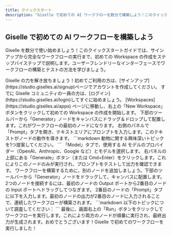 ```yaml
---
title: クイックスタート
description: "Giselle で初めての AI ワークフローを数分で構築しよう！このクイックスタートガイドはサインアップからワークフローの実行までをカバーします。"
---
```


## Giselle で初めての AI ワークフローを構築しよう

Giselle を数分で使い始めましょう！このクイックスタートガイドでは、サインアップから完全なワークフローの実行まで、初めての Workspace の作成をステップバイステップで説明します。ユーザーフレンドリーなインターフェースでワークフローの構築とテストの方法を学びましょう。

<Steps>
  <Step title="サインアップ">
    Giselle の力を解き放ちましょう！初めてご利用の方は、[サインアップ](https://studio.giselles.ai/signup)ページでアカウントを作成してください。
    すでに Giselle コミュニティの一員の方は、[ログイン](https://studio.giselles.ai/login)してすぐに始めましょう。
  </Step>
  <Step title="Workspace を構築する">
    <AccordionGroup>
      <Accordion title="Workspace を作成する" defaultOpen={true}>
        [Workspaces](https://studio.giselles.ai/apps) ページに移動し、右上の「New Workspace」ボタンをクリックして初めての Workspace の作成を開始します。
      </Accordion>
      <Accordion title="ノードを配置する" defaultOpen={true}>
        下部のツールバーから「Generator」ノードをキャンバスにドラッグ＆ドロップして配置します。これがワークフローの最初のノードになります。
      </Accordion>
      <Accordion title="Prompt を設定する" defaultOpen={true}>
        右側のパネルで「Prompt」タブを開き、テキストエリアにプロンプトを入力します。このテキストがノードの動作を導きます。
        ```markdown
        動物に関する興味深いトピックを1つ提案してください。
        ```
      </Accordion>
      <Accordion title="Model を選択する" defaultOpen={true}>
        「Model」タブで、使用する AI モデルのプロバイダー（OpenAI、Anthropic、Google など）とモデルを選択します。
      </Accordion>
      <Accordion title="ノードをテストする" defaultOpen={true}>
        右パネルの上部にある「Generate」ボタン（または Cmd+Enter）をクリックします。これによりこのノードのみが実行され、プロンプトをテストして出力を確認できます。
      </Accordion>
    </AccordionGroup>
  </Step>
  <Step title="ワークフローとして実行する">
    <AccordionGroup>
      <Accordion title="別のノードを追加する" defaultOpen={true}>
        ワークフローを構築するために、別のノードを追加しましょう。下部のツールバーから「Generator」ノードをドラッグして、キャンバスに配置します。
      </Accordion>
      <Accordion title="ノードを接続する" defaultOpen={true}>
        2つのノードを接続するには、最初のノードの Output ポートから2番目のノードの Input ポートへドラッグしてつなぎます。
      </Accordion>
      <Accordion title="2番目のノードの Prompt を設定する" defaultOpen={true}>
        2番目のノードの「Prompt」タブに以下を入力します。最初のノードの出力が2番目のノードに入力されることで、連続したワークフローが構築されます。
        ```markdown
        以下のトピックについて調査してください：
        ```
      </Accordion>
      <Accordion title="ワークフローを実行する" defaultOpen={true}>
        最後に、画面右上の「Run」ボタンをクリックしてワークフローを実行します。これにより両方のノードが順番に実行され、最終出力が生成されます。おめでとうございます！Giselle で初めてのワークフローを実行しました！
      </Accordion>
    </AccordionGroup>
  </Step>
</Steps>